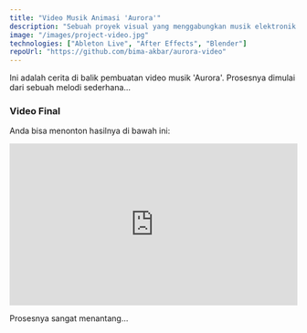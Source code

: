 ---
title: "Video Musik Animasi 'Aurora'"
description: "Sebuah proyek visual yang menggabungkan musik elektronik dengan animasi..."
image: "/images/project-video.jpg"
technologies: ["Ableton Live", "After Effects", "Blender"]
repoUrl: "https://github.com/bima-akbar/aurora-video"
---

Ini adalah cerita di balik pembuatan video musik 'Aurora'. Prosesnya dimulai dari sebuah melodi sederhana...

### Video Final

Anda bisa menonton hasilnya di bawah ini:

<div style="position: relative; padding-bottom: 56.25%; height: 0;">
  <iframe 
    src="https://www.youtube.com/embed/dQw4w9WgXcQ" 
    style="position: absolute; top: 0; left: 0; width: 100%; height: 100%;" 
    frameborder="0" 
    allow="accelerometer; autoplay; clipboard-write; encrypted-media; gyroscope; picture-in-picture" 
    allowfullscreen>
  </iframe>
</div>

Prosesnya sangat menantang...